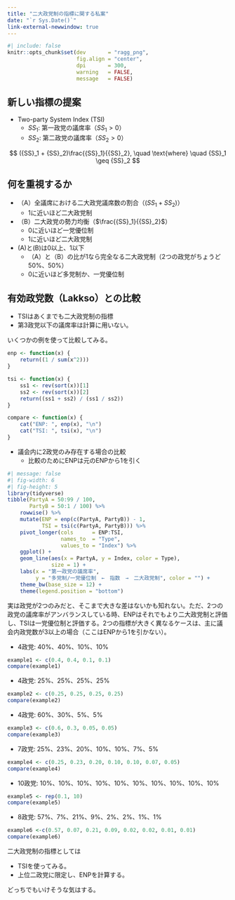 ```yaml
---
title: "二大政党制の指標に関する私案"
date: "`r Sys.Date()`"
link-external-newwindow: true
---
```


```r
#| include: false
knitr::opts_chunk$set(dev       = "ragg_png",
                      fig.align = "center",
                      dpi       = 300,
                      warning   = FALSE,
                      message   = FALSE)
```

## 新しい指標の提案

* Two-party System Index (TSI)
   * ${SS}_1$: 第一政党の議席率（${SS}_1 > 0$）
   * ${SS}_2$: 第二政党の議席率（${SS}_2 > 0$）

$$
({SS}_1 + {SS}_2)\frac{{SS}_1}{{SS}_2}, \quad \text{where} \quad {SS}_1 \geq {SS}_2
$$

## 何を重視するか

* （A）全議席における二大政党議席数の割合（$({SS}_1 + {SS}_2)$）
   * 1に近いほど二大政党制
* （B）二大政党の勢力均衡（$\frac{{SS}_1}{{SS}_2}$）
   * 0に近いほど一党優位制
   * 1に近いほど二大政党制
* (A)と(B)は0以上、1以下
   * （A）と（B）の比が1なら完全なる二大政党制（2つの政党がちょうど50%、50%）
   * 0に近いほど多党制か、一党優位制

## 有効政党数（Lakkso）との比較

* TSIはあくまでも二大政党制の指標
* 第3政党以下の議席率は計算に用いない。

いくつかの例を使って比較してみる。

```r
enp <- function(x) {
    return((1 / sum(x^2)))
}

tsi <- function(x) {
    ss1 <- rev(sort(x))[1]
    ss2 <- rev(sort(x))[2]
    return((ss1 + ss2) / (ss1 / ss2))
}

compare <- function(x) {
    cat("ENP: ", enp(x), "\n")
    cat("TSI: ", tsi(x), "\n")
}
```

* 議会内に2政党のみ存在する場合の比較
   * 比較のためにENPは元のENPから1を引く

```r
#| message: false
#| fig-width: 6
#| fig-height: 5
library(tidyverse)
tibble(PartyA = 50:99 / 100,
       PartyB = 50:1 / 100) %>%
    rowwise() %>%
    mutate(ENP = enp(c(PartyA, PartyB)) - 1,
           TSI = tsi(c(PartyA, PartyB))) %>%
    pivot_longer(cols      = ENP:TSI,
                 names_to  = "Type",
                 values_to = "Index") %>%
    ggplot() +
    geom_line(aes(x = PartyA, y = Index, color = Type), 
              size = 1) +
    labs(x = "第一政党の議席率", 
         y = "多党制/一党優位制　←　指数　→　二大政党制", color = "") +
    theme_bw(base_size = 12) +
    theme(legend.position = "bottom")
```

実は政党が2つのみだと、そこまで大きな差はないかも知れない。ただ、2つの政党の議席率がアンバランスしている時、ENPはそれでもより二大政党制と評価し、TSIは一党優位制と評価する。2つの指標が大きく異なるケースは、主に議会内政党数が3以上の場合（ここはENPから1を引かない）。

* 4政党: 40%、40%、10%、10%

```r
example1 <- c(0.4, 0.4, 0.1, 0.1)
compare(example1)
```

* 4政党: 25%、25%、25%、25%

```r
example2 <- c(0.25, 0.25, 0.25, 0.25)
compare(example2)
```

* 4政党: 60%、30%、5%、5%

```r
example3 <- c(0.6, 0.3, 0.05, 0.05)
compare(example3)
```

* 7政党: 25%、23%、20%、10%、10%、7%、5%

```r
example4 <- c(0.25, 0.23, 0.20, 0.10, 0.10, 0.07, 0.05)
compare(example4)
```

* 10政党: 10%、10%、10%、10%、10%、10%、10%、10%、10%、10%

```r
example5 <- rep(0.1, 10)
compare(example5)
```

* 8政党: 57%、7%、21%、9%、2%、2%、1%、1%

```r
example6 <-c(0.57, 0.07, 0.21, 0.09, 0.02, 0.02, 0.01, 0.01)
compare(example6)
```

二大政党制の指標としては

* TSIを使ってみる。
* 上位二政党に限定し、ENPを計算する。

どっちでもいけそうな気はする。